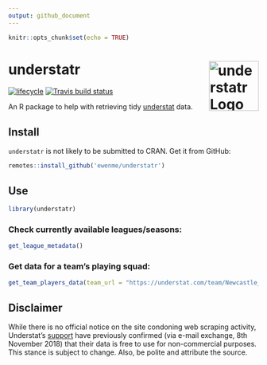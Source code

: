 ```yaml
---
output: github_document
---
```


```r
knitr::opts_chunk$set(echo = TRUE)
```

# understatr <img alt="understatr Logo" title="discogger" align="right" src="man/figures/understatr_logo.png" width="100" style="float:right;width:100px;"/>

[![lifecycle](https://img.shields.io/badge/lifecycle-experimental-orange.svg)](https://www.tidyverse.org/lifecycle/#experimental)
[![Travis build status](https://travis-ci.org/ewenme/understatr.svg?branch=master)](https://travis-ci.org/ewenme/understatr)

An R package to help with retrieving tidy [understat](https://understat.com/) data.

## Install

`understatr` is not likely to be submitted to CRAN. Get it from GitHub:

```r
remotes::install_github('ewenme/understatr')
```

## Use

```r
library(understatr)
```

### Check currently available leagues/seasons:

```r
get_league_metadata()
```

### Get data for a team's playing squad:

```r
get_team_players_data(team_url = "https://understat.com/team/Newcastle_United/2018")
```

## Disclaimer

While there is no official notice on the site condoning web scraping activity, Understat's [support](support@understat.com) have previously confirmed (via e-mail exchange, 8th November 2018) that their data is free to use for non-commercial purposes. This stance is subject to change. Also, be polite and attribute the source.
